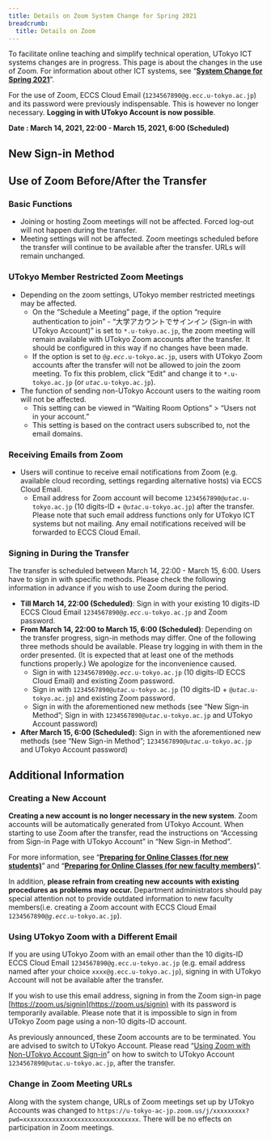 ```yaml
---
title: Details on Zoom System Change for Spring 2021
breadcrumb:
  title: Details on Zoom
---
```


To facilitate online teaching and simplify technical operation, UTokyo ICT systems changes are in progress. This page is about the changes in the use of Zoom. For information about other ICT systems, see “**[System Change for Spring 2021](/en/change2021s/)**”.

For the use of Zoom, ECCS Cloud Email (`1234567890@g.ecc.u-tokyo.ac.jp`) and its password were previously indispensable. This is however no longer necessary. **Logging in with UTokyo Account is now possible**.

**Date : March 14, 2021, 22:00 - March 15, 2021, 6:00 (Scheduled)**

## New Sign-in Method

<ZoomSignIn />

## Use of Zoom Before/After the Transfer

### Basic Functions

- Joining or hosting Zoom meetings will not be affected. Forced log-out will not happen during the transfer.
- Meeting settings will not be affected. Zoom meetings scheduled before the transfer will continue to be available after the transfer. URLs will remain unchanged.

### UTokyo Member Restricted Zoom Meetings

- Depending on the zoom settings, UTokyo member restricted meetings may be affected.
    - On the “Schedule a Meeting” page, if the option “require authentication to join” - “大学アカウントでサインイン (Sign-in with UTokyo Account)” is set to `*.u-tokyo.ac.jp`, the zoom meeting will remain available with UTokyo Zoom accounts after the transfer. It should be configured in this way if no changes have been made.
    - If the option is set to <code>@<em>g.ecc</em>.u-tokyo.ac.jp</code>, users with UTokyo Zoom accounts after the transfer will not be allowed to join the zoom meeting. To fix this problem, click “Edit” and change it to `*.u-tokyo.ac.jp` (or <code><em>utac</em>.u-tokyo.ac.jp</code>).
- The function of sending non-UTokyo Account users to the waiting room will not be affected.
    - This setting can be viewed in “Waiting Room Options” > “Users not in your account.”
    - This setting is based on the contract users subscribed to, not the email domains.

### Receiving Emails from Zoom

- Users will continue to receive email notifications from Zoom (e.g. available cloud recording, settings regarding alternative hosts) via ECCS Cloud Email.
    - Email address for Zoom account will become <code>1234567890@<em>utac</em>.u-tokyo.ac.jp</code> (10 digits-ID + <code>@<em>utac</em>.u-tokyo.ac.jp</code>) after the transfer. Please note that such email address functions only for UTokyo ICT systems but not mailing. Any email notifications received will be forwarded to ECCS Cloud Email.

### Signing in During the Transfer

The transfer is scheduled between March 14, 22:00 - March 15, 6:00. Users have to sign in with specific methods. Please check the following information in advance if you wish to use Zoom during the period.

- **Till March 14, 22:00 (Scheduled)**: Sign in with your existing 10 digits-ID ECCS Cloud Email <code>1234567890@<em>g.ecc</em>.u-tokyo.ac.jp</code> and Zoom password.
- **From March 14, 22:00 to March 15, 6:00 (Scheduled)**: Depending on the transfer progress, sign-in methods may differ. One of the following three methods should be available. Please try logging in with them in the order presented. (It is expected that at least one of the methods functions properly.) We apologize for the inconvenience caused.
    - Sign in with <code>1234567890@<em>g.ecc</em>.u-tokyo.ac.jp</code> (10 digits-ID ECCS Cloud Email) and existing Zoom password.
    - Sign in with <code>1234567890@<em>utac</em>.u-tokyo.ac.jp</code> (10 digits-ID + <code>@<em>utac</em>.u-tokyo.ac.jp</code>) and existing Zoom password.
    - Sign in with the aforementioned new methods (see “New Sign-in Method”; Sign in with <code>1234567890@<em>utac</em>.u-tokyo.ac.jp</code> and UTokyo Account password)
-  **After March 15, 6:00 (Scheduled)**: Sign in with the aforementioned new methods (see “New Sign-in Method”; <code>1234567890@<em>utac</em>.u-tokyo.ac.jp</code> and UTokyo Account password)

## Additional Information

### Creating a New Account

**Creating a new account is no longer necessary in the new system**. Zoom accounts will be automatically generated from UTokyo Account. When starting to use Zoom after the transfer, read the instructions on “Accessing from Sign-in Page with UTokyo Account” in “New Sign-in Method”.

For more information, see “**[Preparing for Online Classes (for new students)](/en/oc/)**” and “**[Preparing for Online Classes (for new faculty members)](/en/faculty_members/)**”.

In addition, **please refrain from creating new accounts with existing procedures as problems may occur.** Department administrators should pay special attention not to provide outdated information to new faculty members(i.e. creating a Zoom account with ECCS Cloud Email <code>1234567890@<em>g.ecc</em>.u-tokyo.ac.jp</code>).

### Using UTokyo Zoom with a Different Email

If you are using UTokyo Zoom with an email other than the 10 digits-ID ECCS Cloud Email `1234567890@g.ecc.u-tokyo.ac.jp` (e.g. email address named after your choice `xxxx@g.ecc.u-tokyo.ac.jp`), signing in with UTokyo Account will not be available after the transfer.

If you wish to use this email address, signing in from the Zoom sign-in page [https://zoom.us/signin](https://zoom.us/signin) with its password is temporarily available. Please note that it is impossible to sign in from UTokyo Zoom page using a non-10 digits-ID account.

As previously announced, these Zoom accounts are to be terminated. You are advised to switch to UTokyo Account. Please read “[Using Zoom with Non-UTokyo Account Sign-in](/en/notice/zoom-address-new)” on how to switch to UTokyo Account `1234567890@utac.u-tokyo.ac.jp`, after the transfer.

### Change in Zoom Meeting URLs

Along with the system change, URLs of Zoom meetings set up by UTokyo Accounts was changed to `https://u-tokyo-ac-jp.zoom.us/j/xxxxxxxxx?pwd=xxxxxxxxxxxxxxxxxxxxxxxxxxxxxxxx`. There will be no effects on participation in Zoom meetings.
